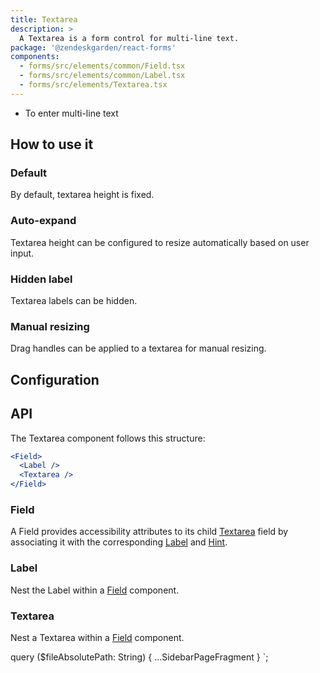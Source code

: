 ```yaml
---
title: Textarea
description: >
  A Textarea is a form control for multi-line text.
package: '@zendeskgarden/react-forms'
components:
  - forms/src/elements/common/Field.tsx
  - forms/src/elements/common/Label.tsx
  - forms/src/elements/Textarea.tsx
---
```


<Usage>
  <Use>
    <ul>
      <li>To enter multi-line text</li>
    </ul>
  </Use>
</Usage>

## How to use it

### Default

By default, textarea height is fixed.


<CodeExample code={DefaultCode}>
  <Default />
</CodeExample>

### Auto-expand

Textarea height can be configured to resize automatically based on user input.


<CodeExample code={AutoExpandCode}>
  <AutoExpand />
</CodeExample>

### Hidden label

Textarea labels can be hidden.


<CodeExample code={HiddenCode}>
  <Hidden />
</CodeExample>

### Manual resizing

Drag handles can be applied to a textarea for manual resizing.


<CodeExample code={DragHandlesCode}>
  <DragHandles />
</CodeExample>

## Configuration

<Configuration reactPackage={props.data.mdx.package} components={props.data.mdx.components} />

## API

The Textarea component follows this structure:

```jsx
<Field>
  <Label />
  <Textarea />
</Field>
```

### Field

<Component components={props.data.mdx.components} componentName="field" />

A Field provides accessibility attributes to its child [Textarea](#textarea) field by associating it
with the corresponding [Label](#label) and [Hint](#hint).

<PropSheet components={props.data.mdx.components} componentName="field" />

### Label

<Component components={props.data.mdx.components} componentName="label" />

Nest the Label within a [Field](#field) component.

<PropSheet components={props.data.mdx.components} componentName="label" />

### Textarea

<Component components={props.data.mdx.components} componentName="textarea" />

Nest a Textarea within a [Field](#field) component.

<PropSheet components={props.data.mdx.components} componentName="textarea" />


  query ($fileAbsolutePath: String) {
    ...SidebarPageFragment
  }
`;
